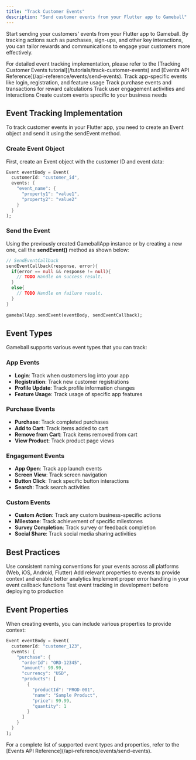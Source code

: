 ```yaml
---
title: "Track Customer Events"
description: "Send customer events from your Flutter app to Gameball"
---
```


Start sending your customers' events from your Flutter app to Gameball. By tracking actions such as purchases, sign-ups, and other key interactions, you can tailor rewards and communications to engage your customers more effectively.

<Info>
For detailed event tracking implementation, please refer to the [Tracking Customer Events tutorial](/tutorials/track-customer-events) and [Events API Reference](/api-reference/events/send-events).
</Info>

<CardGroup cols={2}>
  <Card
    title="App Events"
    icon="phone"
    href="/api-reference/events/send-events"
  >
    Track app-specific events like login, registration, and feature usage
  </Card>
  <Card
    title="Purchase Events"
    icon="dollar-sign"
    href="/api-reference/events/send-events"
  >
    Track purchase events and transactions for reward calculations
  </Card>
  <Card
    title="Engagement Events"
    icon="heart"
    href="/api-reference/events/send-events"
  >
    Track user engagement activities and interactions
  </Card>
  <Card
    title="Custom Events"
    icon="tag"
    href="/api-reference/events/send-events"
  >
    Create custom events specific to your business needs
  </Card>
</CardGroup>

## Event Tracking Implementation

To track customer events in your Flutter app, you need to create an Event object and send it using the sendEvent method.

### Create Event Object

First, create an Event object with the customer ID and event data:

```dart
Event eventBody = Event(
  customerId: "customer_id",
  events: {
    "event_name": {
      "property1": "value1",
      "property2": "value2"
    }
  }
);
```

### Send the Event

Using the previously created GameballApp instance or by creating a new one, call the **sendEvent()** method as shown below:

```dart
// SendEventCallback
sendEventCallback(response, error){
  if(error == null && response != null){
    // TODO Handle on success result.
  }
  else{
    // TODO Handle on failure result.
  }
}
    
gameballApp.sendEvent(eventBody, sendEventCallback);
```

## Event Types

Gameball supports various event types that you can track:

<Expandable title="Common Event Types">

### App Events
- **Login**: Track when customers log into your app
- **Registration**: Track new customer registrations
- **Profile Update**: Track profile information changes
- **Feature Usage**: Track usage of specific app features

### Purchase Events
- **Purchase**: Track completed purchases
- **Add to Cart**: Track items added to cart
- **Remove from Cart**: Track items removed from cart
- **View Product**: Track product page views

### Engagement Events
- **App Open**: Track app launch events
- **Screen View**: Track screen navigation
- **Button Click**: Track specific button interactions
- **Search**: Track search activities

### Custom Events
- **Custom Action**: Track any custom business-specific actions
- **Milestone**: Track achievement of specific milestones
- **Survey Completion**: Track survey or feedback completion
- **Social Share**: Track social media sharing activities

</Expandable>

## Best Practices

<Steps>
  <Step title="Consistent Event Naming">
    Use consistent naming conventions for your events across all platforms (Web, iOS, Android, Flutter)
  </Step>
  <Step title="Include Relevant Properties">
    Add relevant properties to events to provide context and enable better analytics
  </Step>
  <Step title="Handle Errors Gracefully">
    Implement proper error handling in your event callback functions
  </Step>
  <Step title="Test Event Tracking">
    Test event tracking in development before deploying to production
  </Step>
</Steps>

## Event Properties

When creating events, you can include various properties to provide context:

```dart
Event eventBody = Event(
  customerId: "customer_123",
  events: {
    "purchase": {
      "orderId": "ORD-12345",
      "amount": 99.99,
      "currency": "USD",
      "products": [
        {
          "productId": "PROD-001",
          "name": "Sample Product",
          "price": 99.99,
          "quantity": 1
        }
      ]
    }
  }
);
```

<Info>
For a complete list of supported event types and properties, refer to the [Events API Reference](/api-reference/events/send-events).
</Info>
